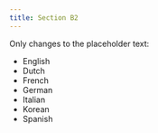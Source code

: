```yaml
---
title: Section B2
---
```


Only changes to the placeholder text:

- English
- Dutch
- French
- German
- Italian
- Korean
- Spanish